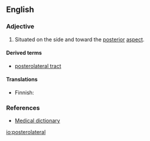 ==English==

===Adjective===
{{en-adj|-}}

# {{context|anatomy}} Situated on the side and toward the [[posterior]] [[aspect]].

====Derived terms====
* [[posterolateral tract]]

====Translations====
{{trans-top|situated on the side and toward the posterior aspect}}
* Finnish: {{t-|fi|posterolateraalinen}}
{{trans-mid}}
{{trans-bottom}}

===References===
* [http://medical-dictionary.thefreedictionary.com/posterolateral Medical dictionary]

[[io:posterolateral]]